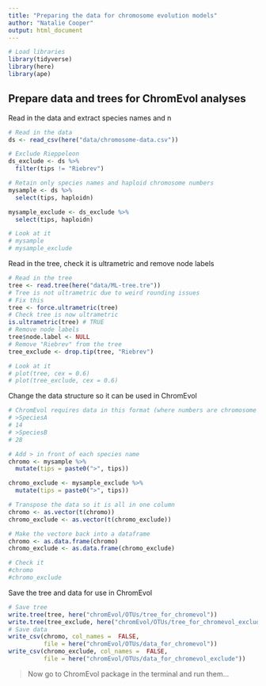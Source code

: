 ```yaml
---
title: "Preparing the data for chromosome evolution models"
author: "Natalie Cooper"
output: html_document
---
```


```r
# Load libraries
library(tidyverse)
library(here)
library(ape)
```

## Prepare data and trees for ChromEvol analyses

Read in the data and extract species names and n
```r
# Read in the data
ds <- read_csv(here("data/chromosome-data.csv"))

# Exclude Rieppeleon
ds_exclude <- ds %>% 
  filter(tips != "Riebrev")

# Retain only species names and haploid chromosome numbers
mysample <- ds %>%
  select(tips, haploidn)

mysample_exclude <- ds_exclude %>%
  select(tips, haploidn)

# Look at it
# mysample
# mysample_exclude
```

Read in the tree, check it is ultrametric and remove node labels
```r
# Read in the tree
tree <- read.tree(here("data/ML-tree.tre"))
# Tree is not ultrametric due to weird rounding issues
# Fix this
tree <- force.ultrametric(tree)
# Check tree is now ultrametric
is.ultrametric(tree) # TRUE
# Remove node labels
tree$node.label <- NULL
# Remove "Riebrev" from the tree
tree_exclude <- drop.tip(tree, "Riebrev")

# Look at it
# plot(tree, cex = 0.6)
# plot(tree_exclude, cex = 0.6)
```

Change the data structure so it can be used in ChromEvol
```r
# ChromEvol requires data in this format (where numbers are chromosome counts as haploid number):
# >SpeciesA
# 14
# >SpeciesB
# 28

# Add > in front of each species name
chromo <- mysample %>%
  mutate(tips = paste0(">", tips))

chromo_exclude <- mysample_exclude %>%
  mutate(tips = paste0(">", tips))

# Transpose the data so it is all in one column
chromo <- as.vector(t(chromo))
chromo_exclude <- as.vector(t(chromo_exclude))

# Make the vectore back into a dataframe
chromo <- as.data.frame(chromo)
chromo_exclude <- as.data.frame(chromo_exclude)

# Check it
#chromo
#chromo_exclude
```

Save the tree and data for use in ChromEvol
```r
# Save tree
write.tree(tree, here("chromEvol/OTUs/tree_for_chromevol"))
write.tree(tree_exclude, here("chromEvol/OTUs/tree_for_chromevol_exclude"))
# Save data
write_csv(chromo, col_names =  FALSE, 
          file = here("chromEvol/OTUs/data_for_chromevol"))
write_csv(chromo_exclude, col_names =  FALSE, 
          file = here("chromEvol/OTUs/data_for_chromevol_exclude"))
```

> Now go to ChromEvol package in the terminal and run them...